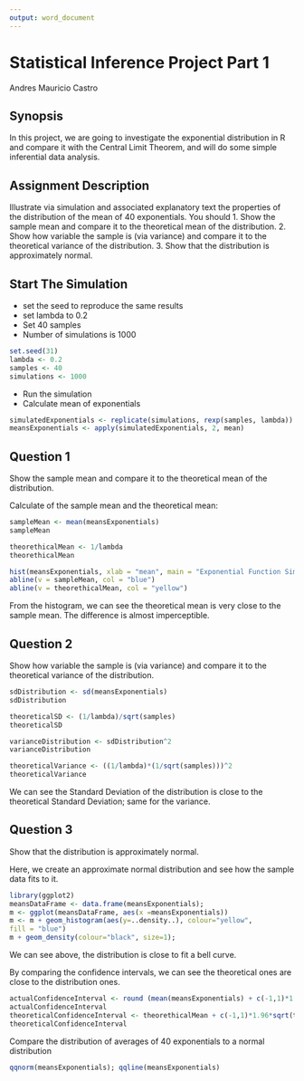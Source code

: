 ```yaml
---
output: word_document
---
```

# Statistical Inference Project Part 1
Andres Mauricio Castro

## Synopsis
In this project, we are going to investigate the exponential distribution in R and compare it with the Central Limit Theorem, and will do some simple inferential data analysis.

## Assignment Description
Illustrate via simulation and associated explanatory text the properties of the distribution of the mean of 40 exponentials.  You should
1. Show the sample mean and compare it to the theoretical mean of the distribution.
2. Show how variable the sample is (via variance) and compare it to the theoretical variance of the distribution.
3. Show that the distribution is approximately normal.

## Start The Simulation

- set the seed to reproduce the same results
- set lambda to 0.2
- Set 40 samples
- Number of simulations is 1000

```r
set.seed(31)
lambda <- 0.2
samples <- 40
simulations <- 1000
```

- Run the simulation
- Calculate mean of exponentials

```r
simulatedExponentials <- replicate(simulations, rexp(samples, lambda))
meansExponentials <- apply(simulatedExponentials, 2, mean)
```

## Question 1
Show the sample mean and compare it to the theoretical mean of the distribution.

Calculate of the sample mean and the theoretical mean:

```r
sampleMean <- mean(meansExponentials)
sampleMean

theorethicalMean <- 1/lambda
theorethicalMean
```

```r
hist(meansExponentials, xlab = "mean", main = "Exponential Function Simulations")
abline(v = sampleMean, col = "blue")
abline(v = theorethicalMean, col = "yellow")
```

From the histogram, we can see the theoretical mean is very close to the sample mean. The difference is almost imperceptible.

## Question 2
Show how variable the sample is (via variance) and compare it to the theoretical variance of the distribution.

```r
sdDistribution <- sd(meansExponentials)
sdDistribution

theoreticalSD <- (1/lambda)/sqrt(samples)
theoreticalSD

varianceDistribution <- sdDistribution^2
varianceDistribution

theoreticalVariance <- ((1/lambda)*(1/sqrt(samples)))^2
theoreticalVariance
```

We can see the Standard Deviation of the distribution is close to the theoretical Standard Deviation; same for the variance.

## Question 3
Show that the distribution is approximately normal.

Here, we create an approximate normal distribution and see how the sample data fits to it.
```r
library(ggplot2)
meansDataFrame <- data.frame(meansExponentials);
m <- ggplot(meansDataFrame, aes(x =meansExponentials))
m <- m + geom_histogram(aes(y=..density..), colour="yellow",
fill = "blue")
m + geom_density(colour="black", size=1);
```
We can see above, the distribution is close to fit a bell curve.

By comparing the confidence intervals, we can see the theoretical ones are close to the distribution ones.
```r
actualConfidenceInterval <- round (mean(meansExponentials) + c(-1,1)*1.96*sd(meansExponentials)/sqrt(samples),3)
actualConfidenceInterval
theoreticalConfidenceInterval <- theorethicalMean + c(-1,1)*1.96*sqrt(theoreticalVariance)/sqrt(samples);
theoreticalConfidenceInterval
```

Compare the distribution of averages of 40 exponentials to a normal distribution
```r
qqnorm(meansExponentials); qqline(meansExponentials)
```
